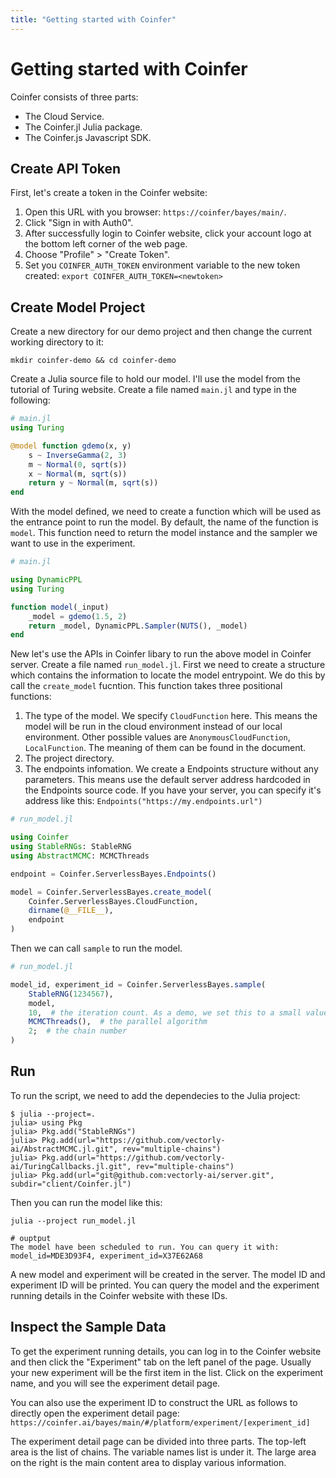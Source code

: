 ```yaml
---
title: "Getting started with Coinfer"
---
```


# Getting started with Coinfer

Coinfer consists of three parts:

- The Cloud Service.
- The Coinfer.jl Julia package.
- The Coinfer.js Javascript SDK.



## Create API Token

First, let's create a token in the Coinfer website:

1. Open this URL with you browser: `https://coinfer/bayes/main/`.
1. Click "Sign in with Auth0".
1. After successfully login to Coinfer website, click your account logo at the bottom left corner of the web page.
1. Choose "Profile" > "Create Token".
1. Set you `COINFER_AUTH_TOKEN` environment variable to the new token created: `export COINFER_AUTH_TOKEN=<newtoken>`

## Create Model Project

Create a new directory for our demo project and then change the current working directory to it:

```
mkdir coinfer-demo && cd coinfer-demo
```

Create a Julia source file to hold our model. I'll use the model from the tutorial of Turing website.
Create a file named `main.jl` and type in the following:

```julia
# main.jl
using Turing

@model function gdemo(x, y)
    s ~ InverseGamma(2, 3)
    m ~ Normal(0, sqrt(s))
    x ~ Normal(m, sqrt(s))
    return y ~ Normal(m, sqrt(s))
end
```

With the model defined, we need to create a function which will be used as the entrance point to run the model. By default, the name of the function is `model`. This function need to return the model instance and the sampler we want to use in the experiment.

```julia
# main.jl

using DynamicPPL
using Turing

function model(_input)
    _model = gdemo(1.5, 2)
    return _model, DynamicPPL.Sampler(NUTS(), _model)
end
```

New let's use the APIs in Coinfer libary to run the above model in Coinfer server.
Create a file named `run_model.jl`. First we need to create a structure which contains
the information to locate the model entrypoint. We do this by call the `create_model`
fucntion. This function takes three positional functions:

1. The type of the model. We specify `CloudFunction` here. This means the model will be run in the cloud environment instead of our local environment. Other possible values are `AnonymousCloudFunction`, `LocalFunction`. The meaning of them can be found in the document.
2. The project directory.
3. The endpoints infomation. We create a Endpoints structure without any parameters. This means use the default server address hardcoded in the Endpoints source code. If you have your server, you can specify it's address like this: `Endpoints("https://my.endpoints.url")`


```julia
# run_model.jl

using Coinfer
using StableRNGs: StableRNG
using AbstractMCMC: MCMCThreads

endpoint = Coinfer.ServerlessBayes.Endpoints()

model = Coinfer.ServerlessBayes.create_model(
    Coinfer.ServerlessBayes.CloudFunction,
    dirname(@__FILE__),
    endpoint
)
```

Then we can call `sample` to run the model.

```julia
# run_model.jl

model_id, experiment_id = Coinfer.ServerlessBayes.sample(
    StableRNG(1234567),
    model,
    10,  # the iteration count. As a demo, we set this to a small value
    MCMCThreads(),  # the parallel algorithm
    2;  # the chain number
)
```

## Run

To run the script, we need to add the dependecies to the Julia project:

```
$ julia --project=.
julia> using Pkg
julia> Pkg.add("StableRNGs")
julia> Pkg.add(url="https://github.com/vectorly-ai/AbstractMCMC.jl.git", rev="multiple-chains")
julia> Pkg.add(url="https://github.com/vectorly-ai/TuringCallbacks.jl.git", rev="multiple-chains")
julia> Pkg.add(url="git@github.com:vectorly-ai/server.git", subdir="client/Coinfer.jl")
```

Then you can run the model like this:

```
julia --project run_model.jl

# ouptput
The model have been scheduled to run. You can query it with:
model_id=MDE3D93F4, experiment_id=X37E62A68
```

A new model and experiment will be created in the server. The model ID and experiment ID will be printed.
You can query the model and the experiment running details in the Coinfer website with these IDs.

## Inspect the Sample Data

To get the experiment running details, you can log in to the Coinfer website and then click the "Experiment" tab on the left panel of the page. Usually your new experiment will be the first item in the list. Click on the experiment name, and you will see the experiment detail page.

You can also use the experiment ID to construct the URL as follows to directly open the experiment detail page: `https://coinfer.ai/bayes/main/#/platform/experiment/[experiment_id]`

The experiment detail page can be divided into three parts. The top-left area is the list of chains. The variable names list is under it. The large area on the right is the main content area to display various information.
